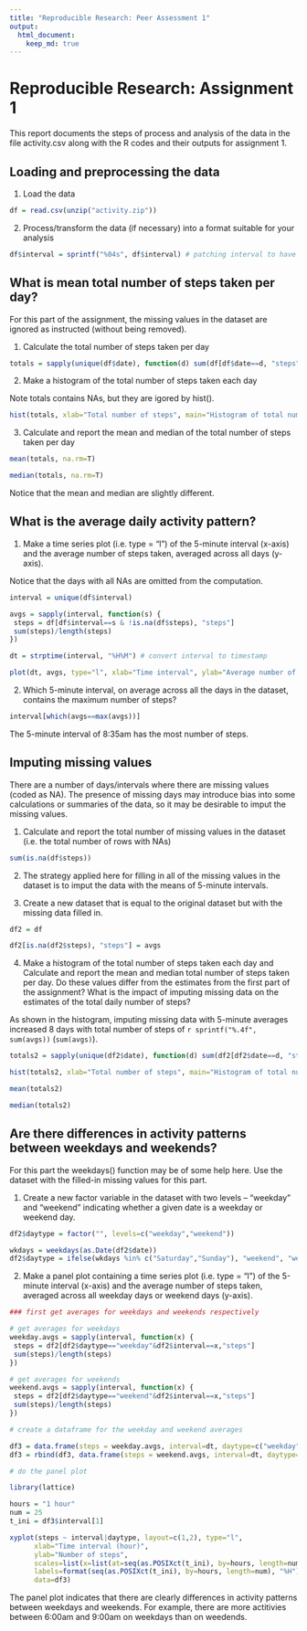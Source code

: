 ```yaml
---
title: "Reproducible Research: Peer Assessment 1"
output: 
  html_document:
    keep_md: true
---
```

# Reproducible Research: Assignment 1

This report documents the steps of process and analysis of
the data in the file activity.csv along with the R codes
and their outputs for assignment 1.

## Loading and preprocessing the data

1. Load the data

 ```r
df = read.csv(unzip("activity.zip"))
```

2. Process/transform the data (if necessary) into a format suitable for your analysis 

 ```r
df$interval = sprintf("%04s", df$interval) # patching interval to have 4 digits
```

## What is mean total number of steps taken per day?

For this part of the assignment, the missing values in the dataset are ignored
as instructed (without being removed).

1. Calculate the total number of steps taken per day

 ```r
totals = sapply(unique(df$date), function(d) sum(df[df$date==d, "steps"]))
```

2. Make a histogram of the total number of steps taken each day

 Note totals contains NAs, but they are igored by hist().

 ```r
hist(totals, xlab="Total number of steps", main="Histogram of total number of steps")
```

3. Calculate and report the mean and median of the total number of steps taken per day

 ```r
mean(totals, na.rm=T)
```

 ```r
median(totals, na.rm=T)
```

Notice that the mean and median are slightly different.

## What is the average daily activity pattern?

1. Make a time series plot (i.e. type = "l") of the 5-minute interval (x-axis) and the average number of steps taken, averaged across all days (y-axis).

 Notice that the days with all NAs are omitted from the computation.

 ```r
interval = unique(df$interval)

avgs = sapply(interval, function(s) {
  steps = df[df$interval==s & !is.na(df$steps), "steps"]
  sum(steps)/length(steps)
})

dt = strptime(interval, "%H%M") # convert interval to timestamp

plot(dt, avgs, type="l", xlab="Time interval", ylab="Average number of steps")
```

2. Which 5-minute interval, on average across all the days in the dataset, contains the maximum number of steps?

 ```r
interval[which(avgs==max(avgs))]
```

The 5-minute interval of 8:35am has the most number of steps.

## Imputing missing values

There are a number of days/intervals where there are missing values
(coded as NA). The presence of missing days may introduce bias into
some calculations or summaries of the data, so it may be desirable
to imput the missing values.

1. Calculate and report the total number of missing values in the dataset (i.e. the total number of rows with NAs)

 ```r
sum(is.na(df$steps))
```

2. The strategy applied here for filling in all of the missing values in
the dataset is to imput the data with the means of 5-minute intervals.

3. Create a new dataset that is equal to the original dataset
but with the missing data filled in.

 ```r
df2 = df

df2[is.na(df2$steps), "steps"] = avgs
```

4. Make a histogram of the total number of steps taken each day and Calculate and report the mean and median total number of steps taken per day. Do these values differ from the estimates from the first part of the assignment? What is the impact of imputing missing data on the estimates of the total daily number of steps?

 As shown in the histogram, imputing missing data with 5-minute averages increased 8 days with total number of steps of `r sprintf("%.4f", sum(avgs))` (`sum(avgs)`).

 ```r
totals2 = sapply(unique(df2$date), function(d) sum(df2[df2$date==d, "steps"]))

hist(totals2, xlab="Total number of steps", main="Histogram of total number of steps")

mean(totals2)

median(totals2)
```

## Are there differences in activity patterns between weekdays and weekends?

For this part the weekdays() function may be of some help here. Use the dataset with the filled-in missing values for this part.

1. Create a new factor variable in the dataset with two levels – “weekday” and “weekend” indicating whether a given date is a weekday or weekend day.

 ```r
df2$daytype = factor("", levels=c("weekday","weekend"))

wkdays = weekdays(as.Date(df2$date))
df2$daytype = ifelse(wkdays %in% c("Saturday","Sunday"), "weekend", "weekday")
```

2. Make a panel plot containing a time series plot (i.e. type = "l") of the 5-minute interval (x-axis) and the average number of steps taken, averaged across all weekday days or weekend days (y-axis).

 ```r
### first get averages for weekdays and weekends respectively

# get averages for weekdays
weekday.avgs = sapply(interval, function(x) {
  steps = df2[df2$daytype=="weekday"&df2$interval==x,"steps"]
  sum(steps)/length(steps)
})

# get averages for weekends
weekend.avgs = sapply(interval, function(x) {
  steps = df2[df2$daytype=="weekend"&df2$interval==x,"steps"]
  sum(steps)/length(steps)
})

# create a dataframe for the weekday and weekend averages

df3 = data.frame(steps = weekday.avgs, interval=dt, daytype=c("weekday"))
df3 = rbind(df3, data.frame(steps = weekend.avgs, interval=dt, daytype=c("weekend")))

# do the panel plot

library(lattice)

hours = "1 hour"
num = 25
t_ini = df3$interval[1]

xyplot(steps ~ interval|daytype, layout=c(1,2), type="l",
       xlab="Time interval (hour)",
       ylab="Number of steps",
       scales=list(x=list(at=seq(as.POSIXct(t_ini), by=hours, length=num),
       labels=format(seq(as.POSIXct(t_ini), by=hours, length=num), "%H"))),
       data=df3)
```

The panel plot indicates that there are clearly differences
in activity patterns between weekdays and weekends.
For example, there are more actitivies between 6:00am and 9:00am
on weekdays than on weedends.
